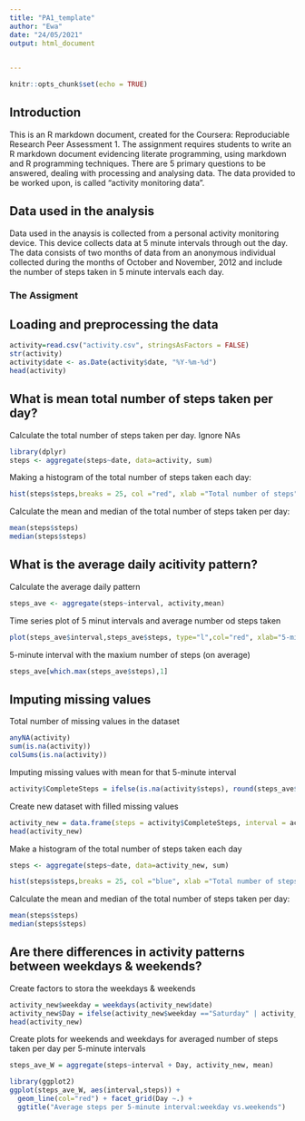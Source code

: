```yaml
---
title: "PA1_template"
author: "Ewa"
date: "24/05/2021"
output: html_document

 
---
```


```r
knitr::opts_chunk$set(echo = TRUE)
```

## Introduction
This is an R markdown document, created for the Coursera: Reproduciable Research Peer Assessment 1. 
The assignment requires students to write an R markdown document evidencing literate programming, using markdown and R programming techniques. There are 5 primary questions to be answered, dealing with processing and analysing data. The data provided to be worked upon, is called "activity monitoring data".

## Data used in the analysis
Data used in the anaysis is collected from a personal activity monitoring device. This device collects data at 5 minute intervals through out the day. The data consists of two months of data from an anonymous individual collected during the months of October and November, 2012 and include the number of steps taken in 5 minute intervals each day.

### The Assigment


## Loading and preprocessing the data

```r
activity=read.csv("activity.csv", stringsAsFactors = FALSE)
str(activity)
activity$date <- as.Date(activity$date, "%Y-%m-%d")
head(activity)
```

## What is mean total number of steps taken per day?

Calculate the total number of steps taken per day. Ignore NAs
```r
library(dplyr)
steps <- aggregate(steps~date, data=activity, sum)
```

Making a histogram of the total number of steps taken each day:
```r
hist(steps$steps,breaks = 25, col ="red", xlab ="Total number of steps", main="Histogram of total number of steps taken per day")
```

Calculate the mean and median of the total number of steps taken per day:
```r
mean(steps$steps)
median(steps$steps)
```

## What is the average daily acitivity pattern?

Calculate the average daily pattern
```r
steps_ave <- aggregate(steps~interval, activity,mean)
```

Time series plot of 5 minut intervals and average number od steps taken
```r
plot(steps_ave$interval,steps_ave$steps, type="l",col="red", xlab="5-minute interval", ylab="Number of steps", main = "Average number of steps per day per interval")
```

5-minute interval with the maxium number of steps (on average)
```r
steps_ave[which.max(steps_ave$steps),1]
```

## Imputing missing values

Total number of missing values in the dataset
```r
anyNA(activity)
sum(is.na(activity))
colSums(is.na(activity))
```
Imputing missing values with mean for that 5-minute interval
```r
activity$CompleteSteps = ifelse(is.na(activity$steps), round(steps_ave$steps[match(activity$interval, steps_ave$interval)],0),activity$steps)
```
Create new dataset with filled missing values
```r
activity_new = data.frame(steps = activity$CompleteSteps, interval = activity$interval, date = activity$date)
head(activity_new)
```
Make a histogram of the total number of steps taken each day
```r
steps <- aggregate(steps~date, data=activity_new, sum)

hist(steps$steps,breaks = 25, col ="blue", xlab ="Total number of steps", main="Histogram of total number of steps taken per day (removed NAs)")
```

Calculate the mean and median of the total number of steps taken per day:
```r
mean(steps$steps)
median(steps$steps)
```


## Are there differences in activity patterns between weekdays & weekends?

Create factors to stora the weekdays & weekends
```r
activity_new$weekday = weekdays(activity_new$date)
activity_new$Day = ifelse(activity_new$weekday =="Saturday" | activity_new$weekday =="Sunday","weekend","weekday")
head(activity_new)
```
Create plots for weekends and weekdays for averaged number of steps taken per day per 5-minute intervals
```r
steps_ave_W = aggregate(steps~interval + Day, activity_new, mean)

library(ggplot2)
ggplot(steps_ave_W, aes(interval,steps)) +
  geom_line(col="red") + facet_grid(Day ~.) +
  ggtitle("Average steps per 5-minute interval:weekday vs.weekends")
```

